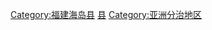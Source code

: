 {{Catnav|頁面分類|地理|地方|分裂地區}}
{{Catnav|頁面分類|地理|...|中國島嶼|中國各省島嶼|福建島嶼|福建海島縣}}
{{Catnav|頁面分類|地理|...|中國行政區劃|中國各省行政區劃|福建行政區劃|福建省縣級行政區|福建省縣份|福建海島縣}}
{{Catnav|頁面分類|地理|...|中國城市|中國各省城市|福建城市|福建地級市|福州|福州市行政區劃|福州區縣市}}
{{Catmore|连江县}}

[[Category:福建海岛县|Category:福建海岛县]]
[[Category:福州区县市|县]]
[[Category:亚洲分治地区|Category:亚洲分治地区]]